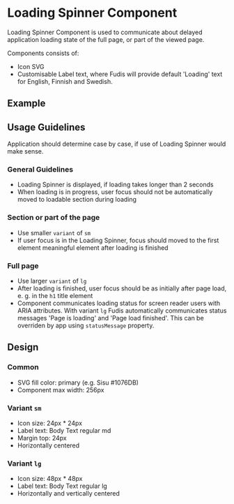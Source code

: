 
<Meta title="Components/Loading Spinner" />

# Loading Spinner Component

Loading Spinner Component is used to communicate about delayed application loading state of the full page, or part of the viewed page.

Components consists of:

- Icon SVG
- Customisable Label text, where Fudis will provide default 'Loading' text for English, Finnish and Swedish.

## Example

<Canvas of={LoadingSpinnerStories.Example} />

## Usage Guidelines

Application should determine case by case, if use of Loading Spinner would make sense.

### General Guidelines

- Loading Spinner is displayed, if loading takes longer than 2 seconds
- When loading is in progress, user focus should not be automatically moved to loadable section during loading

### Section or part of the page

- Use smaller `variant` of `sm`
- If user focus is in the Loading Spinner, focus should moved to the first element meaningful element after loading is finished

### Full page

- Use larger `variant` of `lg`
- After loading is finished, user focus should be as initially after page load, e. g. in the `h1` title element
- Component communicates loading status for screen reader users with ARIA attributes. With variant `lg` Fudis automatically communicates status messages 'Page is loading' and 'Page load finished'. This can be overriden by app using `statusMessage` property.

## Design

### Common

- SVG fill color: primary (e.g. Sisu #1076DB)
- Component max width: 256px

### Variant `sm`

- Icon size: 24px \* 24px
- Label text: Body Text regular md
- Margin top: 24px
- Horizontally centered

### Variant `lg`

- Icon size: 48px \* 48px
- Label text: Body Text regular lg
- Horizontally and vertically centered

<ArgTypes of={LoadingSpinnerComponent} />
